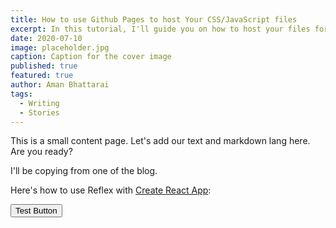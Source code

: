 ```yaml
---
title: How to use Github Pages to host Your CSS/JavaScript files
excerpt: In this tutorial, I'll guide you on how to host your files for free in github.
date: 2020-07-10
image: placeholder.jpg
caption: Caption for the cover image
published: true
featured: true
author: Aman Bhattarai
tags:
  - Writing
  - Stories
---
```


This is a small content page. Let's add our text and markdown lang here. Are you ready? 

I'll be copying from one of the blog.

Here&#x27;s how to use Reflex with <a href="https://create-react-app.dev">Create React App</a>:

<Button>Test Button</Button>
